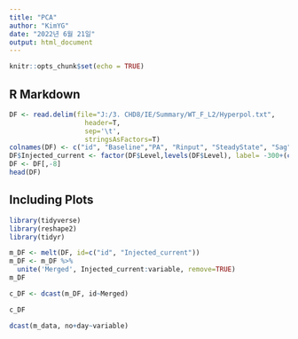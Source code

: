 ```yaml
---
title: "PCA"
author: "KimYG"
date: "2022년 6월 21일"
output: html_document
---
```


```r
knitr::opts_chunk$set(echo = TRUE)
```

## R Markdown

```r
DF <- read.delim(file="J:/3. CHD8/IE/Summary/WT_F_L2/Hyperpol.txt",
                   header=T,
                   sep='\t',
                   stringsAsFactors=T)
colnames(DF) <- c("id", "Baseline","PA", "Rinput", "SteadyState", "Sag", "RD", "Level")
DF$Injected_current <- factor(DF$Level,levels(DF$Level), label= -300+(c(0:5)*50))
DF <- DF[,-8]
head(DF)
```

## Including Plots


```r
library(tidyverse)
library(reshape2)
library(tidyr)
```

```r
m_DF <- melt(DF, id=c("id", "Injected_current"))
m_DF <- m_DF %>% 
  unite('Merged', Injected_current:variable, remove=TRUE)
m_DF
```

```r
c_DF <- dcast(m_DF, id~Merged)

c_DF
```

```r
dcast(m_data, no+day~variable)
```

